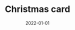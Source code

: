 ---
cover: "./image.png"
date: "2022-01-01"
title: "Christmas card"
defer: false
slug: "/christmas-card"
areas: 
  - .
---